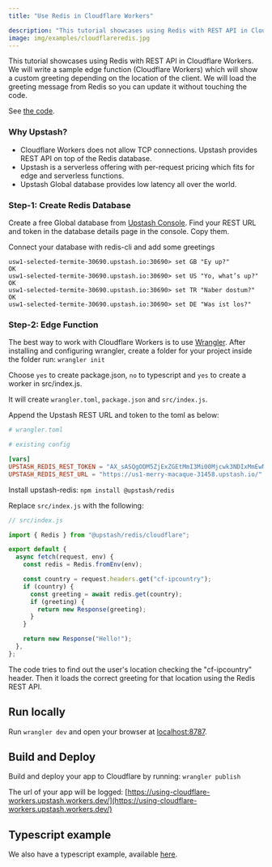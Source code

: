 ```yaml
---
title: "Use Redis in Cloudflare Workers"

description: "This tutorial showcases using Redis with REST API in Cloudflare Workers."
image: img/examples/cloudflareredis.jpg
---
```


This tutorial showcases using Redis with REST API in Cloudflare Workers. We will
write a sample edge function (Cloudflare Workers) which will show a custom
greeting depending on the location of the client. We will load the greeting
message from Redis so you can update it without touching the code.

See
[the code](https://github.com/upstash/examples/tree/master/using-cloudflare-workers).

### Why Upstash?

- Cloudflare Workers does not allow TCP connections. Upstash provides REST API
  on top of the Redis database.
- Upstash is a serverless offering with per-request pricing which fits for edge
  and serverless functions.
- Upstash Global database provides low latency all over the world.

### Step-1: Create Redis Database

Create a free Global database from
[Upstash Console](https://console.upstash.com). Find your REST URL and token in
the database details page in the console. Copy them.

Connect your database with redis-cli and add some greetings

```shell
usw1-selected-termite-30690.upstash.io:30690> set GB "Ey up?"
OK
usw1-selected-termite-30690.upstash.io:30690> set US "Yo, what’s up?"
OK
usw1-selected-termite-30690.upstash.io:30690> set TR "Naber dostum?"
OK
usw1-selected-termite-30690.upstash.io:30690> set DE "Was ist los?"
```

### Step-2: Edge Function

The best way to work with Cloudflare Workers is to use
[Wrangler](https://developers.cloudflare.com/workers/get-started/guide). After
installing and configuring wrangler, create a folder for your project inside the
folder run: `wrangler init`

Choose `yes` to create package.json, `no` to typescript and `yes` to create a
worker in src/index.js.

It will create `wrangler.toml`, `package.json` and `src/index.js`.

Append the Upstash REST URL and token to the toml as below:

```toml
# wrangler.toml

# existing config

[vars]
UPSTASH_REDIS_REST_TOKEN = "AX_sASQgODM5ZjExZGEtMmI3Mi00Mjcwk3NDIxMmEwNmNkYjVmOGVmZTk5MzQ="
UPSTASH_REDIS_REST_URL = "https://us1-merry-macaque-31458.upstash.io/"
```

Install upstash-redis: `npm install @upstash/redis`

Replace `src/index.js` with the following:

```javascript
// src/index.js

import { Redis } from "@upstash/redis/cloudflare";

export default {
  async fetch(request, env) {
    const redis = Redis.fromEnv(env);

    const country = request.headers.get("cf-ipcountry");
    if (country) {
      const greeting = await redis.get(country);
      if (greeting) {
        return new Response(greeting);
      }
    }

    return new Response("Hello!");
  },
};
```

The code tries to find out the user's location checking the "cf-ipcountry"
header. Then it loads the correct greeting for that location using the Redis
REST API.

## Run locally

Run `wrangler dev` and open your browser at
[localhost:8787](http://localhost:8787).

## Build and Deploy

Build and deploy your app to Cloudflare by running: `wrangler publish`

The url of your app will be logged:
[https://using-cloudflare-workers.upstash.workers.dev/](https://using-cloudflare-workers.upstash.workers.dev/)

## Typescript example

We also have a typescript example, available
[here](https://github.com/upstash/upstash-redis/tree/main/examples/cloudflare-workers-with-typescript).
